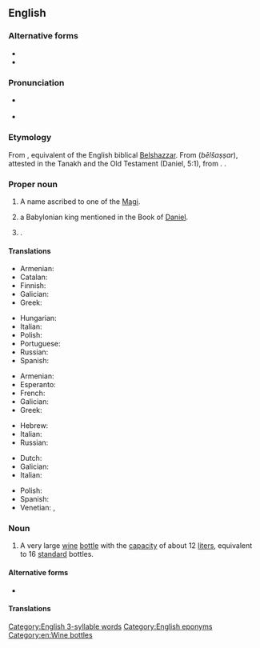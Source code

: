 {{also|balthazar}}
==English==

===Alternative forms===
* {{l|en|Balthasar}}
* {{l|en|Belshazzar}}

===Pronunciation===
* {{a|UK}} {{IPA|en|/bælˈθeɪzə/}}
* {{a|US}} {{IPA|en|/ˈbælθəˌzɔɹ/|/bælˈθeɪzəɹ/}}

===Etymology===
From {{der|en|la|Balthasar}}, equivalent of the English biblical [[Belshazzar]]. From {{der|en|he|בֵּלְשַׁאצַּר}} (''bēlšaṣṣar''), attested in the Tanakh and the Old Testament (Daniel, 5:1), from {{der|en|akk|𒂗𒈗𒋀|tr=bēl-šarra-uṣṣur|lit=May [[Bel]] protect the king}}. {{doublet|en|Belshazzar}}.

===Proper noun===
{{en-proper noun}}

# A name ascribed to one of the [[Magi]].
# {{lb|en|Biblical character}} a Babylonian king mentioned in the Book of [[Daniel]].
# {{given name|en|male|from=Old Persian}}.

====Translations====
{{trans-top|one of the Magi}}
* Armenian: {{t|hy|Բաղդասար|sc=Armn}}
* Catalan: {{t+|ca|Baltasar}}
* Finnish: {{t|fi|Balthasar}}
* Galician: {{t+|gl|Baltasar|m}}
* Greek: {{t|el|Βαλτάσαρ|m}}
{{trans-mid}}
* Hungarian: {{t+|hu|Boldizsár}}
* Italian: {{t+|it|Baldassarre|m}}
* Polish: {{t+|pl|Baltazar|m}}
* Portuguese: {{t|pt|Baltasar|m}}
* Russian: {{t+|ru|Бальтаза́р}}
* Spanish: {{t+|es|Baltasar}}
{{trans-bottom}}

{{trans-top|Babylonian king}}
* Armenian: {{t|hy|Բաղդասար|sc=Armn}}
* Esperanto: {{t|eo|Belŝacaro}}
* French: {{t+|fr|Balthazar}}
* Galician: {{t+|gl|Baltasar|m}}
* Greek: {{t|el|Βαλτάσαρ|m}}
{{trans-mid}}
* Hebrew: {{t|he|בֵּלְשַׁאצַּר|m|tr=belshatzár}}
* Italian: {{t|it|Baldassar|m}}
* Russian: {{t+|ru|Валтаса́р}}
{{trans-bottom}}

{{trans-top|male given name}}
* Dutch: {{t+|nl|Balthazar}}
* Galician: {{t+|gl|Baltasar}}
* Italian: {{t+|it|Baldassarre|m}}
{{trans-mid}}
* Polish: {{t+|pl|Baltazar|m}}
* Spanish: {{t+|es|Baltasar}}
* Venetian: {{t+|vec|Baldisèra|m}}, {{t|vec|Baldi|m}}
{{trans-bottom}}

===Noun===
{{en-noun}}

# A very large [[wine]] [[bottle]] with the [[capacity]] of about 12 [[liter]]s, equivalent to 16 [[standard]] bottles.

====Alternative forms====
* {{l|en|balthazar}}

====Translations====
{{trans-top|very large wine bottle}}
{{trans-mid}}
{{trans-bottom}}

[[Category:English 3-syllable words]]
[[Category:English eponyms]]
[[Category:en:Wine bottles]]
